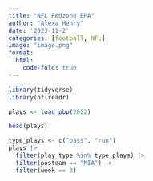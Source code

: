 ```yaml
---
title: "NFL Redzone EPA"
author: "Alexa Henry"
date: '2023-11-2'
categories: [football, NFL]
image: "image.png"
format: 
  html:
    code-fold: true
---
```


```r
library(tidyverse)
library(nflreadr)
```

```r
plays <- load_pbp(2022)
```

```r
head(plays)
```

```r
type_plays <- c("pass", "run")
plays |>
  filter(play_type %in% type_plays) |>
  filter(posteam == "MIA") |>
  filter(week == 3) 
```

